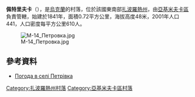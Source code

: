 {{coord|46|48|34|N|34|54|41|E|scale:100000|display=title}}

'''佩特里夫卡'''（{{lang-uk|Петрівка}}），是[[烏克蘭|烏克蘭]]的村落，位於該國東南部[[扎波羅熱州|扎波羅熱州]]，由[[亞基米夫卡區|亞基米夫卡區]]負責管轄，始建於1841年，面積0.72平方公里，海拔高度48米，2001年人口441，人口密度每平方公里610人。

[[Image:М-14_Петровка.jpg|right]]

==參考資料==
* [http://weather.in.ua/ua/zaporozhskaja/20096 Погода в селі Петрівка] {{Wayback|url=http://weather.in.ua/ua/zaporozhskaja/20096 |date=20160305095358 }}

[[Category:扎波羅熱州村落|Category:扎波羅熱州村落]]
[[Category:亞基米夫卡區村落|Category:亞基米夫卡區村落]]


{{Zaporizhia-geo-stub}}